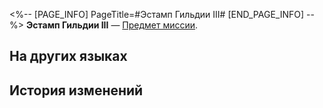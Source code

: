 <%-- [PAGE_INFO]
PageTitle=#Эстамп Гильдии III#
[END_PAGE_INFO] --%>
{{Предмет Инфобокс
|id          = 140260
|Изображение = Предмет Эстамп Гильдии III.png
|Тип         = Предмет миссии
|Инвентарь   = Миссии
|Редкость    = 1
|Эффект      = 
|Описание    = Секретная метка, оставленная учителем Тодда, бакалавром Бернини. Кажется, что если собрать эстамп под определённым углом, на нём можно найти важную информацию.
}}
'''Эстамп Гильдии III''' — [[Предмет миссии]].

==На других языках==
{{На других языках
|en   = Guild Insignia Rubbing (III)
|zhs  = 学会标识的拓片（其三）
|zht  = 學會標記拓片（其三）
|ja   = 学会のマークの拓本（三）
|ko   = 학회 표식의 탁본 (3)
|es   = Calco de una marca de la Sociedad (III)
|fr   = Estampe de marque de la Guilde (III)
|ru   = Эстамп Гильдии III
|th   = ภาพจารึกที่มีสัญลักษณ์ของสถาบัน (3)
|vi   = Bản Khắc Ký Hiệu Của Hội 3
|de   = Gildeninsignien-Abrieb (III)
|id   = Jejak Simbol Ilmu Akademis (Bagian 3)
|pt   = Parte da Insígnia da Guilda (III)
}}

==История изменений==
{{История изменений|3.5}}